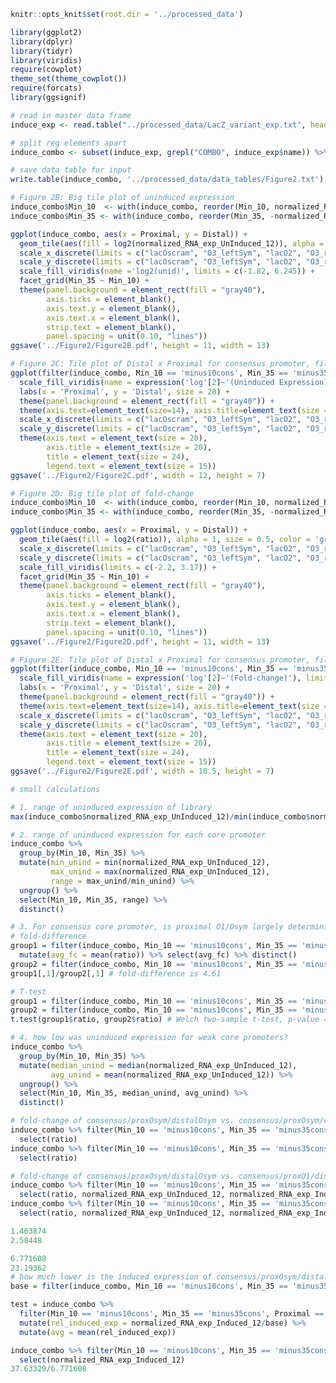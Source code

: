 ```r
knitr::opts_knit$set(root.dir = '../processed_data')
```

```r
library(ggplot2)
library(dplyr)
library(tidyr)
library(viridis)
require(cowplot)
theme_set(theme_cowplot())
require(forcats)
library(ggsignif)
```

```r
# read in master data frame
induce_exp <- read.table("../processed_data/LacZ_variant_exp.txt", header = T)

# split reg elements apart
induce_combo <- subset(induce_exp, grepl("COMBO", induce_exp$name)) %>% separate(col = 'name', into = c("Library", "Distal", "Min_35", "Min_10", "Proximal"), sep = "-", remove = F)

# save data table for input
write.table(induce_combo, '../processed_data/data_tables/Figure2.txt')
```

```r
# Figure 2B: Big tile plot of uninduced expression
induce_combo$Min_10  <- with(induce_combo, reorder(Min_10, normalized_RNA_exp_Induced_12, median))
induce_combo$Min_35 <- with(induce_combo, reorder(Min_35, -normalized_RNA_exp_Induced_12, median))

ggplot(induce_combo, aes(x = Proximal, y = Distal)) + 
  geom_tile(aes(fill = log2(normalized_RNA_exp_UnInduced_12)), alpha = 1, size = 0.5, color = 'gray20') + 
  scale_x_discrete(limits = c("lacOscram", "O3_leftSym", "lacO2", "O3_rightSym", "O1_rightSym", "O2_leftSym", "lacO3", "O2_rightSym", "lacO1", "lacOsym")) + 
  scale_y_discrete(limits = c("lacOscram", "O3_leftSym", "lacO2", "O3_rightSym", "O1_rightSym", "O2_leftSym", "lacO3", "O2_rightSym", "lacO1", "lacOsym")) + 
  scale_fill_viridis(name ='log2(unid)', limits = c(-1.82, 6.245)) +
  facet_grid(Min_35 ~ Min_10) +
  theme(panel.background = element_rect(fill = "gray40"), 
        axis.ticks = element_blank(), 
        axis.text.y = element_blank(), 
        axis.text.x = element_blank(), 
        strip.text = element_blank(),
        panel.spacing = unit(0.10, "lines"))
ggsave('../Figure2/Figure2B.pdf', height = 11, width = 13)
```

```r
# Figure 2C: Tile plot of Distal x Proximal for consensus promoter, fill is Uninduced Expression. 
ggplot(filter(induce_combo, Min_10 == 'minus10cons', Min_35 == 'minus35cons'), aes(x = Proximal, y = Distal)) + geom_tile(aes(fill = log2(normalized_RNA_exp_UnInduced_12)), color = 'black', alpha = 0.9, size = 0.25) + theme(axis.text.x = element_text(angle = 45, hjust = 1, size = 15), axis.text.y = element_text(size = 15)) +
  scale_fill_viridis(name = expression('log'[2]~'(Uninduced Expression)'), limits = c(-1.82, 6.245)) +
  labs(x = 'Proximal', y = 'Distal', size = 20) +
  theme(panel.background = element_rect(fill = "gray40")) +
  theme(axis.text=element_text(size=14), axis.title=element_text(size = 14)) +
  scale_x_discrete(limits = c("lacOscram", "O3_leftSym", "lacO2", "O3_rightSym", "O1_rightSym", "O2_leftSym", "lacO3", "O2_rightSym", "lacO1", "lacOsym")) + 
  scale_y_discrete(limits = c("lacOscram", "O3_leftSym", "lacO2", "O3_rightSym", "O1_rightSym", "O2_leftSym", "lacO3", "O2_rightSym", "lacO1", "lacOsym")) + 
  theme(axis.text = element_text(size = 20),
        axis.title = element_text(size = 20),
        title = element_text(size = 24),
        legend.text = element_text(size = 15))
ggsave('../Figure2/Figure2C.pdf', width = 12, height = 7)
```

```r
# Figure 2D: Big tile plot of fold-change
induce_combo$Min_10  <- with(induce_combo, reorder(Min_10, normalized_RNA_exp_Induced_12, median))
induce_combo$Min_35 <- with(induce_combo, reorder(Min_35, -normalized_RNA_exp_Induced_12, median))

ggplot(induce_combo, aes(x = Proximal, y = Distal)) + 
  geom_tile(aes(fill = log2(ratio)), alpha = 1, size = 0.5, color = 'gray20') + 
  scale_x_discrete(limits = c("lacOscram", "O3_leftSym", "lacO2", "O3_rightSym", "O1_rightSym", "O2_leftSym", "lacO3", "O2_rightSym", "lacO1", "lacOsym")) + 
  scale_y_discrete(limits = c("lacOscram", "O3_leftSym", "lacO2", "O3_rightSym", "O1_rightSym", "O2_leftSym", "lacO3", "O2_rightSym", "lacO1", "lacOsym")) + 
  scale_fill_viridis(limits = c(-2.2, 3.17)) +
  facet_grid(Min_35 ~ Min_10) +
  theme(panel.background = element_rect(fill = "gray40"), 
        axis.ticks = element_blank(), 
        axis.text.y = element_blank(), 
        axis.text.x = element_blank(), 
        strip.text = element_blank(),
        panel.spacing = unit(0.10, "lines"))
ggsave('../Figure2/Figure2D.pdf', height = 11, width = 13)
```


```r
# Figure 2E: Tile plot of Distal x Proximal for consensus promoter, fill is Fold Change. 
ggplot(filter(induce_combo, Min_10 == 'minus10cons', Min_35 == 'minus35cons'), aes(x = Proximal, y = Distal)) + geom_tile(aes(fill = log2(ratio)), color = 'black', alpha = 0.9, size = 0.25) + theme(axis.text.x = element_text(angle = 45, hjust = 1, size = 15), axis.text.y = element_text(size = 15)) +
  scale_fill_viridis(name = expression('log'[2]~'(Fold-change)'), limits = c(-2.2, 3.17)) +
  labs(x = 'Proximal', y = 'Distal', size = 20) +
  theme(panel.background = element_rect(fill = "gray40")) +
  theme(axis.text=element_text(size=14), axis.title=element_text(size = 14)) +
  scale_x_discrete(limits = c("lacOscram", "O3_leftSym", "lacO2", "O3_rightSym", "O1_rightSym", "O2_leftSym", "lacO3", "O2_rightSym", "lacO1", "lacOsym")) + 
  scale_y_discrete(limits = c("lacOscram", "O3_leftSym", "lacO2", "O3_rightSym", "O1_rightSym", "O2_leftSym", "lacO3", "O2_rightSym", "lacO1", "lacOsym")) + 
  theme(axis.text = element_text(size = 20),
        axis.title = element_text(size = 20),
        title = element_text(size = 24),
        legend.text = element_text(size = 15))
ggsave('../Figure2/Figure2E.pdf', width = 10.5, height = 7)
```

```r
# small calculations

# 1. range of uninduced expression of library
max(induce_combo$normalized_RNA_exp_UnInduced_12)/min(induce_combo$normalized_RNA_exp_UnInduced_12)

# 2. range of uninduced expression for each core promoter
induce_combo %>%
  group_by(Min_10, Min_35) %>%
  mutate(min_unind = min(normalized_RNA_exp_UnInduced_12),
         max_unind = max(normalized_RNA_exp_UnInduced_12),
         range = max_unind/min_unind) %>%
  ungroup() %>%
  select(Min_10, Min_35, range) %>%
  distinct()

# 3. For consensus core promoter, is proximal O1/Osym largely deterministic of fold-change?
# fold-difference
group1 = filter(induce_combo, Min_10 == 'minus10cons', Min_35 == 'minus35cons', Proximal == 'lacOsym' | Proximal == 'lacO1') %>%
  mutate(avg_fc = mean(ratio)) %>% select(avg_fc) %>% distinct()
group2 = filter(induce_combo, Min_10 == 'minus10cons', Min_35 == 'minus35cons', !(Proximal == 'lacOsym' | Proximal == 'lacO1')) %>% mutate(avg_fc = mean(ratio)) %>% select(avg_fc) %>% distinct()
group1[,1]/group2[,1] # fold-difference is 4.61

# T-test
group1 = filter(induce_combo, Min_10 == 'minus10cons', Min_35 == 'minus35cons', Proximal == 'lacOsym' | Proximal == 'lacO1')
group2 = filter(induce_combo, Min_10 == 'minus10cons', Min_35 == 'minus35cons', !(Proximal == 'lacOsym' | Proximal == 'lacO1'))
t.test(group1$ratio, group2$ratio) # Welch two-sample t-test, p-value = 1.44e-06

# 4. how low was uninduced expression for weak core promoters?
induce_combo %>%
  group_by(Min_10, Min_35) %>%
  mutate(median_unind = median(normalized_RNA_exp_UnInduced_12),
         avg_unind = mean(normalized_RNA_exp_UnInduced_12)) %>%
  ungroup() %>%
  select(Min_10, Min_35, median_unind, avg_unind) %>%
  distinct()

# fold-change of consensus/proxOsym/distalOsym vs. consensus/proxOsym/distalO3
induce_combo %>% filter(Min_10 == 'minus10cons', Min_35 == 'minus35cons', Proximal == 'lacOsym', Distal == 'lacOsym') %>%
  select(ratio)
induce_combo %>% filter(Min_10 == 'minus10cons', Min_35 == 'minus35cons', Proximal == 'lacOsym', Distal == 'lacO3') %>%
  select(ratio)

# fold-change of consensus/proxOsym/distalOsym vs. consensus/proxO1/distalOsym
induce_combo %>% filter(Min_10 == 'minus10cons', Min_35 == 'minus35cons', Proximal == 'lacOsym', Distal == 'lacOsym') %>%
  select(ratio, normalized_RNA_exp_UnInduced_12, normalized_RNA_exp_Induced_12)
induce_combo %>% filter(Min_10 == 'minus10cons', Min_35 == 'minus35cons', Proximal == 'lacO1', Distal == 'lacOsym') %>%
  select(ratio, normalized_RNA_exp_UnInduced_12, normalized_RNA_exp_Induced_12)

1.463874
2.58448

6.771608
23.19362	
# how much lower is the induced expression of consensus/proxOsym/distalOsym vs. consensus/proxOsym/distalO3 
base = filter(induce_combo, Min_10 == 'minus10cons', Min_35 == 'minus35cons', Proximal == 'lacOsym', Distal == 'lacOsym')$normalized_RNA_exp_Induced_12

test = induce_combo %>% 
  filter(Min_10 == 'minus10cons', Min_35 == 'minus35cons', Proximal == 'lacOsym') %>%
  mutate(rel_induced_exp = normalized_RNA_exp_Induced_12/base) %>%
  mutate(avg = mean(rel_induced_exp))

induce_combo %>% filter(Min_10 == 'minus10cons', Min_35 == 'minus35cons', Proximal == 'lacOsym', Distal == 'lacO3') %>%
  select(normalized_RNA_exp_Induced_12)
37.63329/6.771608

```








